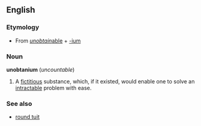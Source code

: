 ==English==
===Etymology===
*From [[unobtainable|''unobtain''able]] + [[-ium]]

===Noun===
'''unobtanium''' (''uncountable'')

#A [[fictitious]] substance, which, if it existed, would enable one to solve an [[intractable]] problem with ease.

===See also===
<!--*[[hen's teeth]]-->
*[[round tuit]]